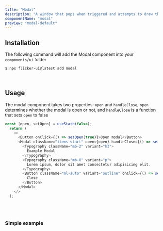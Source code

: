 ```yaml
---
title: "Modal"
description: "A window that pops when triggered and attempts to draw the user's attention"
componentName: "modal"
preview: "modal-default"
---
```



## Installation

The following command will add the Modal component into your `components/ui` folder

```bash
$ npx flicker-ui@latest add modal
```

<br />

## Usage

The modal component takes two properties: `open` and `handleClose`, `open`
determines whether the modal is open or not, and `handleClose` is a function that 
sets `open` to false
```js /onClick={() => setOpen(true)}/ /open={open}/ /handleClose={() => setOpen(false)}/ /onClick={() => setOpen(false)}/
const [open, setOpen] = useState(false);
  return (
    <>
      <Button onClick={() => setOpen(true)}>Open modal</Button>
      <Modal className="items-start" open={open} handleClose={() => setOpen(false)}>
        <Typography className="mb-2" variant="h3">
          Example Modal
        </Typography>
        <Typography className="mb-8" variant="p">
          Lorem ipsum, dolor sit amet consectetur adipisicing elit.
        </Typography>
        <Button className="ml-auto" variant="outline" onClick={() => setOpen(false)}>
          Close
        </Button>
      </Modal>
    </>
  );
```

<br/>
<br/>

### Simple example
<PreviewBox component="modal-default" textSmall/>